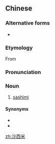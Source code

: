 ==Chinese==
{{zh-forms|gloss=-}}

===Alternative forms===
* {{zh-l|撒西米}}

===Etymology===
From {{etyl|ja|zh}} {{m|ja|刺身|tr=sashimi}}

===Pronunciation===
{{zh-pron
|m=shāxīmǐ
|cat=n
}}

===Noun===
{{zh-noun}}

# [[sashimi]] {{gloss|dish of slices of raw fish or meat}}

====Synonyms====
* {{zh-l|生魚片/生鱼片}}
* {{zh-l|刺身}}

{{zh-cat|Foods}}

[[zh:沙西米]]